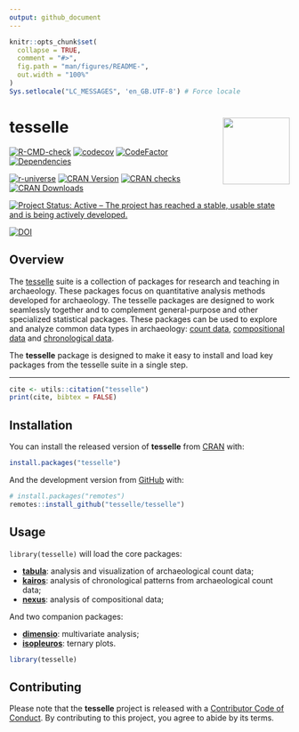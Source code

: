 ```yaml
---
output: github_document
---
```


<!-- README.md is generated from README.Rmd. Please edit that file -->

```r
knitr::opts_chunk$set(
  collapse = TRUE,
  comment = "#>",
  fig.path = "man/figures/README-",
  out.width = "100%"
)
Sys.setlocale("LC_MESSAGES", 'en_GB.UTF-8') # Force locale
```

# tesselle <img width=120px src="man/figures/logo.png" align="right" />

<!-- badges: start -->
[![R-CMD-check](https://github.com/tesselle/tesselle/workflows/R-CMD-check/badge.svg)](https://github.com/tesselle/tesselle/actions)
[![codecov](https://codecov.io/gh/tesselle/tesselle/branch/main/graph/badge.svg)](https://app.codecov.io/gh/tesselle/tesselle)
[![CodeFactor](https://www.codefactor.io/repository/github/tesselle/tesselle/badge/main)](https://www.codefactor.io/repository/github/tesselle/tesselle/overview/main)
[![Dependencies](https://tinyverse.netlify.app/badge/tesselle)](https://cran.r-project.org/package=tesselle)

[![r-universe](https://tesselle.r-universe.dev/badges/tesselle)](https://tesselle.r-universe.dev/tesselle){.pkgdown-devel}
[![CRAN Version](https://www.r-pkg.org/badges/version/tesselle)](https://cran.r-project.org/package=tesselle){.pkgdown-release}
[![CRAN checks](https://badges.cranchecks.info/worst/tesselle.svg)](https://cran.r-project.org/web/checks/check_results_tesselle.html){.pkgdown-release}
[![CRAN Downloads](https://cranlogs.r-pkg.org/badges/tesselle)](https://cran.r-project.org/package=tesselle){.pkgdown-release}

[![Project Status: Active – The project has reached a stable, usable state and is being actively developed.](https://www.repostatus.org/badges/latest/active.svg)](https://www.repostatus.org/#active)

[![DOI](https://zenodo.org/badge/DOI/10.5281/zenodo.6500491.svg)](https://doi.org/10.5281/zenodo.6500491)
<!-- badges: end -->

## Overview

The [tesselle](https://www.tesselle.org/) suite is a collection of packages for research and teaching in archaeology. These packages focus on quantitative analysis methods developed for archaeology. The tesselle packages are designed to work seamlessly together and to complement general-purpose and other specialized statistical packages. These packages can be used to explore and analyze common data types in archaeology: [count data](https://packages.tesselle.org/tabula/), [compositional data](https://packages.tesselle.org/nexus/) and [chronological data](https://packages.tesselle.org/kairos/).

The **tesselle** package is designed to make it easy to install and load key packages from the tesselle suite in a single step.

---

```r
cite <- utils::citation("tesselle")
print(cite, bibtex = FALSE)
```

## Installation

You can install the released version of **tesselle** from [CRAN](https://CRAN.R-project.org) with:

```r
install.packages("tesselle")
```

And the development version from [GitHub](https://github.com/) with:

```r
# install.packages("remotes")
remotes::install_github("tesselle/tesselle")
```

## Usage

`library(tesselle)` will load the core packages:

* [**tabula**](https://packages.tesselle.org/tabula/): analysis and visualization of archaeological count data;
* [**kairos**](https://packages.tesselle.org/kairos/): analysis of chronological patterns from archaeological count data;
* [**nexus**](https://packages.tesselle.org/nexus/): analysis of compositional data;

And two companion packages:

* [**dimensio**](https://packages.tesselle.org/dimensio/): multivariate analysis;
* [**isopleuros**](https://packages.tesselle.org/isopleuros/): ternary plots.

```r
library(tesselle)
```

## Contributing

Please note that the **tesselle** project is released with a [Contributor Code of Conduct](https://www.tesselle.org/conduct.html). By contributing to this project, you agree to abide by its terms.
